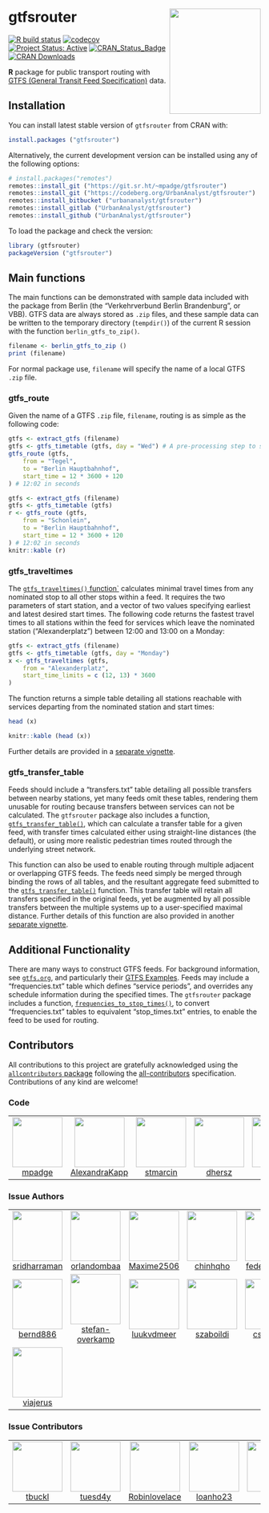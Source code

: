 
# gtfsrouter <a href='https://UrbanAnalyst.github.io/gtfsrouter/'><img src='man/figures/gtfsrouter.png' align="right" height=210 width=182/></a>

[![R build
status](https://github.com/UrbanAnalyst/gtfsrouter/workflows/R-CMD-check/badge.svg)](https://github.com/UrbanAnalyst/gtfsrouter/actions?query=workflow%3AR-CMD-check)
[![codecov](https://codecov.io/gh/UrbanAnalyst/gtfsrouter/branch/main/graph/badge.svg)](https://app.codecov.io/gh/UrbanAnalyst/gtfsrouter)
[![Project Status: Active](https://www.repostatus.org/badges/latest/active.svg)](https://www.repostatus.org/#active)
[![CRAN_Status_Badge](http://www.r-pkg.org/badges/version/gtfsrouter)](https://cran.r-project.org/package=gtfsrouter) 
[![CRAN Downloads](http://cranlogs.r-pkg.org/badges/grand-total/gtfsrouter?color=orange)](https://cran.r-project.org/package=gtfsrouter)


**R** package for public transport routing with [GTFS (General Transit Feed
Specification)](https://developers.google.com/transit/gtfs/) data.

## Installation

You can install latest stable version of `gtfsrouter` from CRAN with:
```r
install.packages ("gtfsrouter")
```

Alternatively, the current development version can be installed using any of
the following options:

```r
# install.packages("remotes")
remotes::install_git ("https://git.sr.ht/~mpadge/gtfsrouter")
remotes::install_git ("https://codeberg.org/UrbanAnalyst/gtfsrouter")
remotes::install_bitbucket ("urbananalyst/gtfsrouter")
remotes::install_gitlab ("UrbanAnalyst/gtfsrouter")
remotes::install_github ("UrbanAnalyst/gtfsrouter")
```

To load the package and check the version:
```r
library (gtfsrouter)
packageVersion ("gtfsrouter")
```

## Main functions

The main functions can be demonstrated with sample data included with the
package from Berlin (the "Verkehrverbund Berlin Brandenburg", or VBB). GTFS
data are always stored as `.zip` files, and these sample data can be written to
the temporary directory (`tempdir()`) of the current R session with the
function `berlin_gtfs_to_zip()`.

```r
filename <- berlin_gtfs_to_zip ()
print (filename)
```

For normal package use, `filename` will specify the name of a local GTFS `.zip`
file. 

### gtfs_route

Given the name of a GTFS `.zip` file, `filename`, routing is as simple as the
following code:

```r
gtfs <- extract_gtfs (filename)
gtfs <- gtfs_timetable (gtfs, day = "Wed") # A pre-processing step to speed up queries
gtfs_route (gtfs,
    from = "Tegel",
    to = "Berlin Hauptbahnhof",
    start_time = 12 * 3600 + 120
) # 12:02 in seconds
```
```r
gtfs <- extract_gtfs (filename)
gtfs <- gtfs_timetable (gtfs)
r <- gtfs_route (gtfs,
    from = "Schonlein",
    to = "Berlin Hauptbahnhof",
    start_time = 12 * 3600 + 120
) # 12:02 in seconds
knitr::kable (r)
```

### gtfs_traveltimes

The [`gtfs_traveltimes()`
function`](https://UrbanAnalyst.github.io/gtfsrouter/reference/gtfs_traveltimes.html)
calculates minimal travel times from any nominated stop to all other stops
within a feed. It requires the two parameters of start station, and a vector of
two values specifying earliest and latest desired start times. The following
code returns the fastest travel times to all stations within the feed for
services which leave the nominated station ("Alexanderplatz") between 12:00 and
13:00 on a Monday:

```r
gtfs <- extract_gtfs (filename)
gtfs <- gtfs_timetable (gtfs, day = "Monday")
x <- gtfs_traveltimes (gtfs,
    from = "Alexanderplatz",
    start_time_limits = c (12, 13) * 3600
)
```

The function returns a simple table detailing all stations reachable with
services departing from the nominated station and start times:

```r
head (x)
```
```r
knitr::kable (head (x))
```

Further details are provided in a [separate
vignette](https://UrbanAnalyst.github.io/gtfsrouter/articles/traveltimes.html).

### gtfs_transfer_table

Feeds should include a "transfers.txt" table detailing all possible transfers
between nearby stations, yet many feeds omit these tables, rendering them
unusable for routing because transfers between services can not be calculated.
The `gtfsrouter` package also includes a function,
[`gtfs_transfer_table()`](https://UrbanAnalyst.github.io/gtfsrouter/reference/gtfs_transfer_table.html),
which can calculate a transfer table for a given feed, with transfer times
calculated either using straight-line distances (the default), or using more
realistic pedestrian times routed through the underlying street network.

This function can also be used to enable routing through multiple adjacent or
overlapping GTFS feeds. The feeds need simply be merged through binding the
rows of all tables, and the resultant aggregate feed submitted to the
[`gtfs_transfer_table()`](https://UrbanAnalyst.github.io/gtfsrouter/reference/gtfs_transfer_table.html)
function. This transfer table will retain all transfers specified in the
original feeds, yet be augmented by all possible transfers between the multiple
systems up to a user-specified maximal distance. Further details of this
function are also provided in another [separate
vignette](https://UrbanAnalyst.github.io/gtfsrouter/articles/transfers.html).



## Additional Functionality

There are many ways to construct GTFS feeds. For background information, see
[`gtfs.org`](https://gtfs.org), and particularly their [GTFS
Examples](https://docs.google.com/document/d/16inL5BVcM1aU-_DcFJay_tC6Ni0wPa0nvQEstueG5k4/edit).
Feeds may include a "frequencies.txt" table which defines "service periods",
and overrides any schedule information during the specified times. The
`gtfsrouter` package includes a function,
[`frequencies_to_stop_times()`](https://UrbanAnalyst.github.io/gtfsrouter/reference/frequencies_to_stop_times.html),
to convert "frequencies.txt" tables to equivalent "stop_times.txt" entries, to
enable the feed to be used for routing.


## Contributors








<!-- ALL-CONTRIBUTORS-LIST:START - Do not remove or modify this section -->
<!-- prettier-ignore-start -->
<!-- markdownlint-disable -->

All contributions to this project are gratefully acknowledged using the [`allcontributors` package](https://github.com/ropenscilabs/allcontributors) following the [all-contributors](https://allcontributors.org) specification. Contributions of any kind are welcome!

### Code

<table>

<tr>
<td align="center">
<a href="https://github.com/mpadge">
<img src="https://avatars.githubusercontent.com/u/6697851?v=4" width="100px;" alt=""/>
</a><br>
<a href="https://github.com/UrbanAnalyst/gtfsrouter/commits?author=mpadge">mpadge</a>
</td>
<td align="center">
<a href="https://github.com/AlexandraKapp">
<img src="https://avatars.githubusercontent.com/u/18367515?v=4" width="100px;" alt=""/>
</a><br>
<a href="https://github.com/UrbanAnalyst/gtfsrouter/commits?author=AlexandraKapp">AlexandraKapp</a>
</td>
<td align="center">
<a href="https://github.com/stmarcin">
<img src="https://avatars.githubusercontent.com/u/11378350?v=4" width="100px;" alt=""/>
</a><br>
<a href="https://github.com/UrbanAnalyst/gtfsrouter/commits?author=stmarcin">stmarcin</a>
</td>
<td align="center">
<a href="https://github.com/dhersz">
<img src="https://avatars.githubusercontent.com/u/1557047?v=4" width="100px;" alt=""/>
</a><br>
<a href="https://github.com/UrbanAnalyst/gtfsrouter/commits?author=dhersz">dhersz</a>
</td>
<td align="center">
<a href="https://github.com/polettif">
<img src="https://avatars.githubusercontent.com/u/17431069?v=4" width="100px;" alt=""/>
</a><br>
<a href="https://github.com/UrbanAnalyst/gtfsrouter/commits?author=polettif">polettif</a>
</td>
</tr>

</table>


### Issue Authors

<table>

<tr>
<td align="center">
<a href="https://github.com/sridharraman">
<img src="https://avatars.githubusercontent.com/u/570692?v=4" width="100px;" alt=""/>
</a><br>
<a href="https://github.com/UrbanAnalyst/gtfsrouter/issues?q=is%3Aissue+author%3Asridharraman">sridharraman</a>
</td>
<td align="center">
<a href="https://github.com/orlandombaa">
<img src="https://avatars.githubusercontent.com/u/48104481?u=66d48bb0e7efb664a94eace3472aa6a06960a7f4&v=4" width="100px;" alt=""/>
</a><br>
<a href="https://github.com/UrbanAnalyst/gtfsrouter/issues?q=is%3Aissue+author%3Aorlandombaa">orlandombaa</a>
</td>
<td align="center">
<a href="https://github.com/Maxime2506">
<img src="https://avatars.githubusercontent.com/u/54989587?u=6d2c848ee0c7d8a2841d47791c30eec1cab35470&v=4" width="100px;" alt=""/>
</a><br>
<a href="https://github.com/UrbanAnalyst/gtfsrouter/issues?q=is%3Aissue+author%3AMaxime2506">Maxime2506</a>
</td>
<td align="center">
<a href="https://github.com/chinhqho">
<img src="https://avatars.githubusercontent.com/u/47441312?u=577d1dca03b4bb904bb45f1e6205b11144c900cd&v=4" width="100px;" alt=""/>
</a><br>
<a href="https://github.com/UrbanAnalyst/gtfsrouter/issues?q=is%3Aissue+author%3Achinhqho">chinhqho</a>
</td>
<td align="center">
<a href="https://github.com/federicotallis">
<img src="https://avatars.githubusercontent.com/u/25511806?u=f074beb69d1984dad98483c5b43a4d42402542dc&v=4" width="100px;" alt=""/>
</a><br>
<a href="https://github.com/UrbanAnalyst/gtfsrouter/issues?q=is%3Aissue+author%3Afedericotallis">federicotallis</a>
</td>
<td align="center">
<a href="https://github.com/rafapereirabr">
<img src="https://avatars.githubusercontent.com/u/7448421?u=01aed495e612154e54be4c51221e706cdff7779d&v=4" width="100px;" alt=""/>
</a><br>
<a href="https://github.com/UrbanAnalyst/gtfsrouter/issues?q=is%3Aissue+author%3Arafapereirabr">rafapereirabr</a>
</td>
<td align="center">
<a href="https://github.com/dcooley">
<img src="https://avatars.githubusercontent.com/u/8093396?u=2c8d9162f246d90d433034d212b29a19e0f245c1&v=4" width="100px;" alt=""/>
</a><br>
<a href="https://github.com/UrbanAnalyst/gtfsrouter/issues?q=is%3Aissue+author%3Adcooley">dcooley</a>
</td>
</tr>


<tr>
<td align="center">
<a href="https://github.com/bernd886">
<img src="https://avatars.githubusercontent.com/u/56547410?v=4" width="100px;" alt=""/>
</a><br>
<a href="https://github.com/UrbanAnalyst/gtfsrouter/issues?q=is%3Aissue+author%3Abernd886">bernd886</a>
</td>
<td align="center">
<a href="https://github.com/stefan-overkamp">
<img src="https://avatars.githubusercontent.com/u/55497288?u=946d42a5f3d068a44b43ee8e5f5fd5065d968419&v=4" width="100px;" alt=""/>
</a><br>
<a href="https://github.com/UrbanAnalyst/gtfsrouter/issues?q=is%3Aissue+author%3Astefan-overkamp">stefan-overkamp</a>
</td>
<td align="center">
<a href="https://github.com/luukvdmeer">
<img src="https://avatars.githubusercontent.com/u/26540305?u=c576e87314499815cbf698b7781ee58fd1d773e2&v=4" width="100px;" alt=""/>
</a><br>
<a href="https://github.com/UrbanAnalyst/gtfsrouter/issues?q=is%3Aissue+author%3Aluukvdmeer">luukvdmeer</a>
</td>
<td align="center">
<a href="https://github.com/szaboildi">
<img src="https://avatars.githubusercontent.com/u/10348398?v=4" width="100px;" alt=""/>
</a><br>
<a href="https://github.com/UrbanAnalyst/gtfsrouter/issues?q=is%3Aissue+author%3Aszaboildi">szaboildi</a>
</td>
<td align="center">
<a href="https://github.com/cseveren">
<img src="https://avatars.githubusercontent.com/u/30906872?v=4" width="100px;" alt=""/>
</a><br>
<a href="https://github.com/UrbanAnalyst/gtfsrouter/issues?q=is%3Aissue+author%3Acseveren">cseveren</a>
</td>
<td align="center">
<a href="https://github.com/jh0ker">
<img src="https://avatars.githubusercontent.com/u/3945220?u=dcb262dbf7fe448a8b24b673bcb995e3311f08d4&v=4" width="100px;" alt=""/>
</a><br>
<a href="https://github.com/UrbanAnalyst/gtfsrouter/issues?q=is%3Aissue+author%3Ajh0ker">jh0ker</a>
</td>
<td align="center">
<a href="https://github.com/zamirD123">
<img src="https://avatars.githubusercontent.com/u/69770500?v=4" width="100px;" alt=""/>
</a><br>
<a href="https://github.com/UrbanAnalyst/gtfsrouter/issues?q=is%3Aissue+author%3AzamirD123">zamirD123</a>
</td>
</tr>


<tr>
<td align="center">
<a href="https://github.com/viajerus">
<img src="https://avatars.githubusercontent.com/u/63015973?v=4" width="100px;" alt=""/>
</a><br>
<a href="https://github.com/UrbanAnalyst/gtfsrouter/issues?q=is%3Aissue+author%3Aviajerus">viajerus</a>
</td>
</tr>

</table>


### Issue Contributors

<table>

<tr>
<td align="center">
<a href="https://github.com/tbuckl">
<img src="https://avatars.githubusercontent.com/u/98956?u=9580c2ee3c03cbbe44ac8180b0f6a6725b0415f0&v=4" width="100px;" alt=""/>
</a><br>
<a href="https://github.com/UrbanAnalyst/gtfsrouter/issues?q=is%3Aissue+commenter%3Atbuckl">tbuckl</a>
</td>
<td align="center">
<a href="https://github.com/tuesd4y">
<img src="https://avatars.githubusercontent.com/u/13107179?u=cfcc7852d1bed6e2b17fa3f985cebf743c43b299&v=4" width="100px;" alt=""/>
</a><br>
<a href="https://github.com/UrbanAnalyst/gtfsrouter/issues?q=is%3Aissue+commenter%3Atuesd4y">tuesd4y</a>
</td>
<td align="center">
<a href="https://github.com/Robinlovelace">
<img src="https://avatars.githubusercontent.com/u/1825120?u=461318c239e721dc40668e4b0ce6cc47731328ac&v=4" width="100px;" alt=""/>
</a><br>
<a href="https://github.com/UrbanAnalyst/gtfsrouter/issues?q=is%3Aissue+commenter%3ARobinlovelace">Robinlovelace</a>
</td>
<td align="center">
<a href="https://github.com/loanho23">
<img src="https://avatars.githubusercontent.com/u/48426365?u=36727e1ed27b3b6206fb922c47544ef249fad83d&v=4" width="100px;" alt=""/>
</a><br>
<a href="https://github.com/UrbanAnalyst/gtfsrouter/issues?q=is%3Aissue+commenter%3Aloanho23">loanho23</a>
</td>
<td align="center">
<a href="https://github.com/abyrd">
<img src="https://avatars.githubusercontent.com/u/112871?v=4" width="100px;" alt=""/>
</a><br>
<a href="https://github.com/UrbanAnalyst/gtfsrouter/issues?q=is%3Aissue+commenter%3Aabyrd">abyrd</a>
</td>
<td align="center">
<a href="https://github.com/hansmib">
<img src="https://avatars.githubusercontent.com/u/52329319?v=4" width="100px;" alt=""/>
</a><br>
<a href="https://github.com/UrbanAnalyst/gtfsrouter/issues?q=is%3Aissue+commenter%3Ahansmib">hansmib</a>
</td>
</tr>

</table>

<!-- markdownlint-enable -->
<!-- prettier-ignore-end -->
<!-- ALL-CONTRIBUTORS-LIST:END -->
